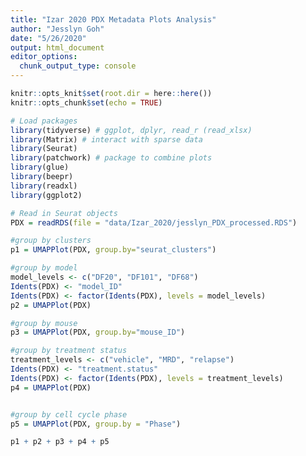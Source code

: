```yaml
---
title: "Izar 2020 PDX Metadata Plots Analysis"
author: "Jesslyn Goh"
date: "5/26/2020"
output: html_document
editor_options: 
  chunk_output_type: console
---
```


```r
knitr::opts_knit$set(root.dir = here::here())
knitr::opts_chunk$set(echo = TRUE)
```

```r
# Load packages
library(tidyverse) # ggplot, dplyr, read_r (read_xlsx)
library(Matrix) # interact with sparse data
library(Seurat)
library(patchwork) # package to combine plots
library(glue)
library(beepr)
library(readxl)
library(ggplot2)

# Read in Seurat objects
PDX = readRDS(file = "data/Izar_2020/jesslyn_PDX_processed.RDS")
```

```r
#group by clusters
p1 = UMAPPlot(PDX, group.by="seurat_clusters")

#group by model 
model_levels <- c("DF20", "DF101", "DF68")
Idents(PDX) <- "model_ID"
Idents(PDX) <- factor(Idents(PDX), levels = model_levels)
p2 = UMAPPlot(PDX)

#group by mouse 
p3 = UMAPPlot(PDX, group.by="mouse_ID")

#group by treatment status 
treatment_levels <- c("vehicle", "MRD", "relapse")
Idents(PDX) <- "treatment.status"
Idents(PDX) <- factor(Idents(PDX), levels = treatment_levels)
p4 = UMAPPlot(PDX)


#group by cell cycle phase 
p5 = UMAPPlot(PDX, group.by = "Phase")

p1 + p2 + p3 + p4 + p5
```